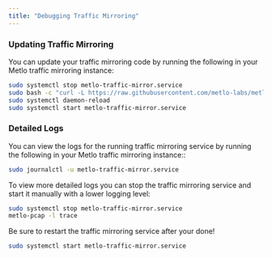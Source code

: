 ```yaml
---
title: "Debugging Traffic Mirroring"
---
```


### Updating Traffic Mirroring

You can update your traffic mirroring code by running the following in your
Metlo traffic mirroring instance:

```bash Bash
sudo systemctl stop metlo-traffic-mirror.service
sudo bash -c "curl -L https://raw.githubusercontent.com/metlo-labs/metlo-deploy/main/aws/mirroring/update.sh | /bin/bash"
sudo systemctl daemon-reload
sudo systemctl start metlo-traffic-mirror.service
```

### Detailed Logs

You can view the logs for the running traffic mirroring service by running the
following in your Metlo traffic mirroring instance::

```bash Bash
sudo journalctl -u metlo-traffic-mirror.service
```

To view more detailed logs you can stop the traffic mirroring service and start
it manually with a lower logging level:

```bash Bash
sudo systemctl stop metlo-traffic-mirror.service
metlo-pcap -l trace
```

Be sure to restart the traffic mirroring service after your done!

```bash Bash
sudo systemctl start metlo-traffic-mirror.service
```
